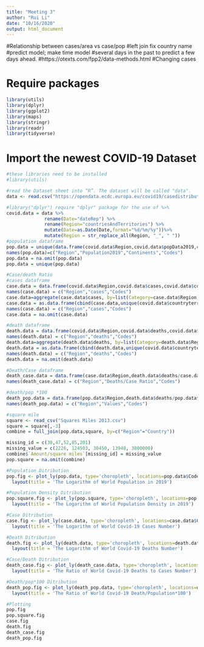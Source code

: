 ```yaml
---
title: "Meeting 3"
author: "Rui Li"
date: "10/16/2020"
output: html_document
---
```

#Relationship between cases/area vs case/pop
#left join fix country name
#predict model; make time model
#several days in the past to predict a few days ahead.
#https://otexts.com/fpp2/data-methods.html
#Changing cases

# Require packages
```r
library(utils)
library(dplyr)
library(ggplot2)
library(maps)
library(stringr)
library(readr)
library(tidyverse)
```

# Import the newest COVID-19 Dataset 
```r
#these libraries need to be installed
#library(utils)

#read the Dataset sheet into “R”. The dataset will be called "data".
data <- read.csv("https://opendata.ecdc.europa.eu/covid19/casedistribution/csv", na.strings = "", fileEncoding = "UTF-8-BOM")

#library("dplyr") require "dplyr" package for the use of %>%
covid.data = data %>%
              rename(Date="dateRep") %>%
              rename(Region="countriesAndTerritories") %>%
              mutate(Date=as.Date(Date,format="%d/%m/%y"))%>% 
              mutate(Region = str_replace_all(Region, "_", " "))
#population dataframe
pop.data = unique(data.frame(covid.data$Region,covid.data$popData2019,covid.data$continentExp,covid.data$countryterritoryCode))
names(pop.data)=c("Region","Population2019","Continents","Codes")
pop.data = na.omit(pop.data)
pop.data = unique(pop.data)

#Case/death Ratio
#cases dataframe
case.data = data.frame(covid.data$Region,covid.data$cases,covid.data$countryterritoryCode) 
names(case.data) = c("Region","cases","Codes") 
case.data=aggregate(case.data$cases, by=list(Category=case.data$Region), FUN=sum)
case.data = as.data.frame(cbind(case.data,unique(covid.data$countryterritoryCode)))
names(case.data) = c("Region","cases","Codes")
case.data = na.omit(case.data)

#death dataframe
death.data = data.frame(covid.data$Region,covid.data$deaths,covid.data$countryterritoryCode) 
names(death.data) = c("Region","deaths","Codes") 
death.data=aggregate(death.data$deaths, by=list(Category=death.data$Region), FUN=sum)
death.data = as.data.frame(cbind(death.data,unique(covid.data$countryterritoryCode)))
names(death.data) = c("Region","deaths","Codes")
death.data = na.omit(death.data)

#Death/Case dataframe
death_case.data = data.frame(case.data$Region,death.data$deaths/case.data$cases,case.data$Codes)
names(death_case.data) = c("Region","Deaths/Case Ratio","Codes")

#death/pop *100
death_pop.data = data.frame(pop.data$Region,death.data$deaths/pop.data$Population2019*100,pop.data$Codes)
names(death_pop.data) = c("Region","Values","Codes")

#square mile
square <- read_csv("Squares Miles 2013.csv")
square = square[,-3]
combine = full_join(pop.data,square, by=c("Region"="Country"))

missing_id = c(30,47,52,85,201)
missing_value = c(2226, 124503, 30450, 13948, 3800000)
combine$`Amount/square miles`[missing_id] = missing_value
pop.square = na.omit(combine)
```

```r
#Population Ditribution
pop.fig <- plot_ly(pop.data, type='choropleth', locations=pop.data$Codes, z=log(pop.data$Population2019), text=pop.data$Region, colorscale="Blues",reversescale =T)%>%
  layout(title = 'The Logarithm of World Population in 2019')

#Population Density Ditribution
pop.square.fig <- plot_ly(pop.square, type='choropleth', locations=pop.square$Codes, z=log(pop.square$Population2019/pop.square$`Amount/square miles`), text=pop.square$Region, colorscale="Blues",reversescale =T)%>%
  layout(title = 'The Logarithm of World Population Density in 2019')

#Case Ditribution
case.fig <- plot_ly(case.data, type='choropleth', locations=case.data$Codes, z=log(case.data$cases), text=case.data$Region, colorscale="Blues",reversescale =T)%>%
  layout(title = 'The Logarithm of World Covid-19 Cases Number')

#Death Ditribution
death.fig <- plot_ly(death.data, type='choropleth', locations=death.data$Codes, z=log(death.data$deaths+1), text=case.data$Region, colorscale="Blues",reversescale =T)%>%
  layout(title = 'The Logarithm of World Covid-19 Deaths Number')

#Case/Death Ditribution
death_case.fig <- plot_ly(death_case.data, type='choropleth', locations=death_case.data$Codes, z=death_case.data$`Deaths/Case Ratio`, text=death_case.data$Region, colorscale="Blues",reversescale =T)%>%
  layout(title = 'The Ratio of World Covid-19 Deaths to Cases Number')

#Death/pop*100 Ditribution
death_pop.fig <- plot_ly(death_pop.data, type='choropleth', locations=death_pop.data$Codes, z=death_pop.data$`Values`, text=death_pop.data$Region, colorscale="Blues",reversescale =T)%>%
  layout(title = 'The Ratio of World Covid-19 Death/Population*100')
```

```r
#Plotting
pop.fig
pop.square.fig
case.fig
death.fig
death_case.fig
death_pop.fig
```

